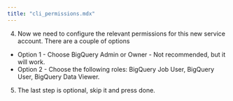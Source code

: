 ```yaml
---
title: "cli_permissions.mdx"
---
```


4. Now we need to configure the relevant permissions for this new service account. There are a couple of options

- Option 1 - Choose BigQuery Admin or Owner - Not recommended, but it will work.
- Option 2 - Choose the following roles: BigQuery Job User, BigQuery User, BigQuery Data Viewer.

5. The last step is optional, skip it and press done.
